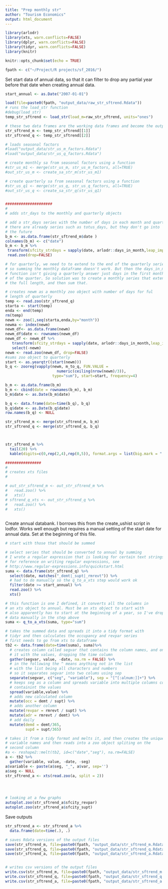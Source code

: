 ```yaml
---
title: "Prep monthly str"
author: "Tourism Economics"
output: html_document
---
```


```r
library(arlodr)
library(xts, warn.conflicts=FALSE)
library(dplyr, warn.conflicts=FALSE)
library(tidyr, warn.conflicts=FALSE)
library(knitr)

knitr::opts_chunk$set(echo = TRUE)
```


```r

fpath <- c("~/Project/R projects/sf_2016/") 

```

Set start data of annual data, so that it can filter to drop any partial year before that date when creating annual data.
```r
start_annual <- as.Date("2007-01-01")
```


```r

load(file=paste0(fpath, "output_data/raw_str_sftrend.Rdata"))
# runs the load_str function
#debug(load_str)
temp_str_sftrend <- load_str(load_m=raw_str_sftrend, units="ones")

# these two data frames are the working data frames and become the outputs
str_sftrend_m <- temp_str_sftrend[[1]]
str_sftrend_q <- temp_str_sftrend[[2]]

# loads seasonal factors
#load("output_data/str_us_m_factors.Rdata")
#load("output_data/str_us_q_factors.Rdata")

# create monthly sa from seasonal factors using a function
#str_us_m1 <- merge(str_us_m, str_us_m_factors, all=TRUE)
#out_str_us_m <- create_sa_str_m(str_us_m1)

# create quarterly sa from seasonal factors using a function
#str_us_q1 <- merge(str_us_q, str_us_q_factors, all=TRUE)
#out_str_us_q <- create_sa_str_q(str_us_q1)


#####################
#
# adds str_days to the monthly and quarterly objects

# add a str_days series with the number of days in each month and quarter
# there are already series such as totus_days, but they don't go into 
# the future
b_m <- as.data.frame(str_sftrend_m$date )
colnames(b_m) <- c("date")
b_m <- b_m %>% 
 transform(sfcity_strdays = sapply(date, arlodr::days_in_month,leap_impact=0)) %>%
 read.zoo(drop=FALSE) 

# for quarterly, we need to to extend to the end of the quarterly series
# so summing the monthly dataframe doesn't work. But then the days_in_month
# function isn't giving a quarterly answer just days in the first month
# of the quarter. So solution was to create a monthly series that extended
# the full length, and then sum that.

# creates newm as a monthly zoo object with number of days for ful
# length of quarterly
temp <- read.zoo(str_sftrend_q)
starta <- start(temp)
enda <- end(temp)
rm(temp)
newm <- zoo(1,seq(starta,enda,by="month"))
newma <- index(newm)
newm_df<- as.data.frame(newm)
newm_df$date <- rownames(newm_df)
newm_df <- newm_df %>%
   transform(sfcity_strdays = sapply(date, arlodr::days_in_month,leap_impact=0)) %>%
   select(-newm)
newm <- read.zoo(newm_df, drop=FALSE) 
#sums zoo object to quarterly
start <- as.yearqtr((start(newm)))
b_q <- zooreg(vapply(newm, m_to_q, FUN.VALUE = 
                       numeric(ceiling(nrow(newm)/3)), 
                     type="sum"), start=start, frequency=4)

b_m <- as.data.frame(b_m)
b_m <- cbind(date = rownames(b_m), b_m)
b_m$date <- as.Date(b_m$date)

b_q <- data.frame(date=time(b_q), b_q) 
b_q$date <- as.Date(b_q$date)
row.names(b_q) <- NULL

str_sftrend_m <- merge(str_sftrend_m, b_m)
str_sftrend_q <- merge(str_sftrend_q, b_q)




```


```r
str_sftrend_m %>%
  tail(20) %>%
  kable(digits=c(0,rep(2,4),rep(0,5)), format.args = list(big.mark = ","))

```

```r
################
#
# creates xts files
# 

# out_str_sftrend_m <- out_str_sftrend_m %>%
#   read.zoo() %>%
#   xts()
# sftrend_q_xts <- out_str_sftrend_q %>%
#   read.zoo() %>%
#   xts()
  

```


Create annual databank. I borrows this from the create_ushist script in lodfor. Works well enough but requires a manual setting of the start date for annual data. Set at the beginning of this file.
```r


# start with those that should be summed

# select series that should be converted to annual by summing
# I wrote a regular expression that is looking for certain text strings
# for reference on writing regular expressions, see
# http://www.regular-expressions.info/quickstart.html
suma <- data.frame(str_sftrend_q) %>%
  select(date, matches("_demt|_supt|_rmrevt")) %>%
  # had to do manually so the q_to_a_xts step would work ok
  filter(date >= start_annual) %>%
  read.zoo() %>%
  xts()

# this function is one I defined, it converts all the columns in 
# an xts object to annual. Must be an xts object to start with
# also apparently has to start at the beginning of a year, so I've dropped partial year
# data manually in the step above
suma <- q_to_a_xts(suma, type="sum")

# takes the summed data and spreads it into a tidy format with
# tidyr and then calculates the occupancy and revpar series
# first needs to go from xts to dataframe
tb2 <- data.frame(date=time(suma), suma)%>% 
  # creates column called segvar that contains the column names, and one next to 
  # it with the values, dropping the time column
  gather(segvar, value, -date, na.rm = FALSE) %>%
  # in the following the ^ means anything not in the list
  # with the list being all characters and numbers
  # so it separates segvar into two colums using sep
  separate(segvar, c("seg", "variable"), sep = "[^[:alnum:]]+") %>%
  # keeps seg as a column and spreads variable into multiple columns containing
  # containint the values
  spread(variable,value) %>%
  # adds new calculated column
  mutate(occ = demt / supt) %>%
  # adds another column
  mutate(revpar = rmrevt / supt) %>%
  mutate(adr = rmrevt / demt) %>%
  # add daily
  mutate(demd = demt/365,
         supd = supt/365)

# takes it from a tidy format and melts it, and then creates the unique
# variable names and then reads into a zoo object spliting on the 
# second column
#a <- reshape2::melt(tb2, id=c("date","seg"), na.rm=FALSE)
a <- tb2 %>%
  gather(variable, value, -date, -seg)
a$variable <- paste(a$seg, "_", a$var, sep='')
a$seg <- NULL
str_sftrend_a <- xts(read.zoo(a, split = 2))




# looking at a few graphs
autoplot.zoo(str_sftrend_a$sfcity_revpar)
autoplot.zoo(str_sftrend_a$sfcity_supt)

```


Save outputs
```r

str_sftrend_a <- str_sftrend_a %>%
  data.frame(date=time(.), .)

# saves Rdata versions of the output files
save(str_sftrend_m, file=paste0(fpath, "output_data/str_sftrend_m.Rdata"))
save(str_sftrend_q, file=paste0(fpath, "output_data/str_sftrend_q.Rdata"))
save(str_sftrend_a, file=paste0(fpath, "output_data/str_sftrend_a.Rdata"))


# writes csv versions of the output files
write.csv(str_sftrend_m, file=paste0(fpath, "output_data/str_sftrend_m.csv"), row.names=FALSE)
write.csv(str_sftrend_q, file=paste0(fpath, "output_data/str_sftrend_q.csv"), row.names=FALSE)
write.csv(str_sftrend_a, file=paste0(fpath, "output_data/str_sftrend_a.csv"), row.names=FALSE)




```

